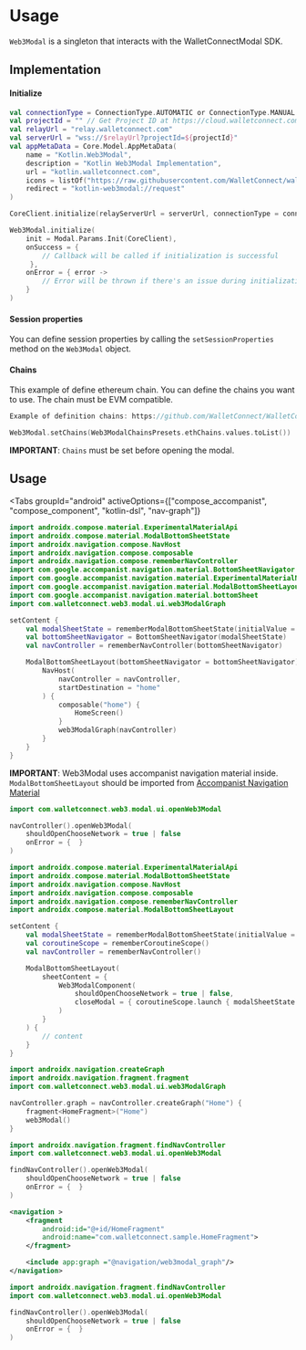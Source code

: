 
# Usage

`Web3Modal` is a singleton that interacts with the WalletConnectModal SDK.

## Implementation

#### Initialize

```kotlin
val connectionType = ConnectionType.AUTOMATIC or ConnectionType.MANUAL
val projectId = "" // Get Project ID at https://cloud.walletconnect.com/
val relayUrl = "relay.walletconnect.com"
val serverUrl = "wss://$relayUrl?projectId=${projectId}"
val appMetaData = Core.Model.AppMetaData(
    name = "Kotlin.Web3Modal",
    description = "Kotlin Web3Modal Implementation",
    url = "kotlin.walletconnect.com",
    icons = listOf("https://raw.githubusercontent.com/WalletConnect/walletconnect-assets/master/Icon/Gradient/Icon.png"),
    redirect = "kotlin-web3modal://request"
)

CoreClient.initialize(relayServerUrl = serverUrl, connectionType = connectionType, application = this, metaData = appMetaData)

Web3Modal.initialize(
    init = Modal.Params.Init(CoreClient),
    onSuccess = {
        // Callback will be called if initialization is successful
     },
    onError = { error ->
        // Error will be thrown if there's an issue during initialization
    }
)
```

#### Session properties

You can define session properties by calling the `setSessionProperties` method on the `Web3Modal` object.

#### Chains

This example of define ethereum chain. You can define the chains you want to use. The chain must be EVM compatible.

```kotlin
Example of definition chains: https://github.com/WalletConnect/WalletConnectKotlinV2/blob/master/product/web3modal/src/main/kotlin/com/walletconnect/web3/modal/presets/Web3ModalChainsPresets.kt

Web3Modal.setChains(Web3ModalChainsPresets.ethChains.values.toList())
```

**IMPORTANT**: `Chains` must be set before opening the modal.

## Usage

<Tabs
    groupId="android"
    activeOptions={["compose_accompanist", "compose_component", "kotlin-dsl", "nav-graph"]}
>
<TabItem value="compose_accompanist" label="Compose Accompanist">

```kotlin
import androidx.compose.material.ExperimentalMaterialApi
import androidx.compose.material.ModalBottomSheetState
import androidx.navigation.compose.NavHost
import androidx.navigation.compose.composable
import androidx.navigation.compose.rememberNavController
import com.google.accompanist.navigation.material.BottomSheetNavigator
import com.google.accompanist.navigation.material.ExperimentalMaterialNavigationApi
import com.google.accompanist.navigation.material.ModalBottomSheetLayout
import com.google.accompanist.navigation.material.bottomSheet
import com.walletconnect.web3.modal.ui.web3ModalGraph

setContent {
    val modalSheetState = rememberModalBottomSheetState(initialValue = ModalBottomSheetValue.Hidden, skipHalfExpanded = true)
    val bottomSheetNavigator = BottomSheetNavigator(modalSheetState)
    val navController = rememberNavController(bottomSheetNavigator)

    ModalBottomSheetLayout(bottomSheetNavigator = bottomSheetNavigator) {
        NavHost(
            navController = navController,
            startDestination = "home"
        ) {
            composable("home") {
                HomeScreen()
            }
            web3ModalGraph(navController)
        }
    }
}
```

**IMPORTANT**: Web3Modal uses accompanist navigation material inside. `ModalBottomSheetLayout` should be imported from [Accompanist Navigation Material](https://google.github.io/accompanist/navigation-material/)

```kotlin
import com.walletconnect.web3.modal.ui.openWeb3Modal

navController().openWeb3Modal(
    shouldOpenChooseNetwork = true | false
    onError = {  }
)
```

</TabItem>

<TabItem value="compose_component" label="Compose Component">

```kotlin
import androidx.compose.material.ExperimentalMaterialApi
import androidx.compose.material.ModalBottomSheetState
import androidx.navigation.compose.NavHost
import androidx.navigation.compose.composable
import androidx.navigation.compose.rememberNavController
import androidx.compose.material.ModalBottomSheetLayout

setContent {
    val modalSheetState = rememberModalBottomSheetState(initialValue = ModalBottomSheetValue.Hidden, skipHalfExpanded = true)
    val coroutineScope = rememberCoroutineScope()
    val navController = rememberNavController()

    ModalBottomSheetLayout(
        sheetContent = {
            Web3ModalComponent(
                shouldOpenChooseNetwork = true | false,
                closeModal = { coroutineScope.launch { modalSheetState.hide() }
            )
        }
    ) {
        // content
    }
}
```

</TabItem>

<TabItem value="kotlin-dsl" label="Kotlin DSL">

```kotlin
import androidx.navigation.createGraph
import androidx.navigation.fragment.fragment
import com.walletconnect.web3.modal.ui.web3ModalGraph

navController.graph = navController.createGraph("Home") {
    fragment<HomeFragment>("Home")
    web3Modal()
}
```

```kotlin
import androidx.navigation.fragment.findNavController
import com.walletconnect.web3.modal.ui.openWeb3Modal

findNavController().openWeb3Modal(
    shouldOpenChooseNetwork = true | false
    onError = {  }
)
```

</TabItem>
<TabItem value="nav-graph" label="Nav graph">

```xml
<navigation >
    <fragment
        android:id="@+id/HomeFragment"
        android:name="com.walletconnect.sample.HomeFragment">
    </fragment>

    <include app:graph ="@navigation/web3modal_graph"/>
</navigation>
```

```kotlin
import androidx.navigation.fragment.findNavController
import com.walletconnect.web3.modal.ui.openWeb3Modal

findNavController().openWeb3Modal(
    shouldOpenChooseNetwork = true | false
    onError = {  }
)
```

</TabItem>
</Tabs>
